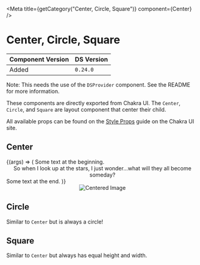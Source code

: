 

<Meta title={getCategory("Center, Circle, Square")} component={Center} />

# Center, Circle, Square

| Component Version | DS Version |
| ----------------- | ---------- |
| Added             | `0.24.0`   |

Note: This needs the use of the `DSProvider` component. See the README for more information.

These components are directly exported from Chakra UI. The `Center`, `Circle`,
and `Square` are layout component that center their child.

All available props can be found on the [Style Props](https://chakra-ui.com/docs/features/style-props)
guide on the Chakra UI site.

## Center

<Canvas>
  <Story
    name="Center, Circle, Square"
    args={{
      p: "5",
      bg: "brand.primary",
      color: "white",
    }}
  >
    {(args) => (
      <Box>
        Some text at the beginning.
        <Center {...args}>
          So when I look up at the stars, I just wonder...what will they all
          become someday?
        </Center>
        Some text at the end.
      </Box>
    )}
  </Story>
</Canvas>

<Canvas>
  <Center>
    <Image src="https://placeimg.com/300/400/arch" alt="Centered Image" />
  </Center>
</Canvas>

## Circle

Similar to `Center` but is always a circle!

<Canvas>
  <Circle size="50px" bg="tomato">
    <Icon name={IconNames.download} />
  </Circle>
  <Circle size="50px" bg="blue">
    <Icon name={IconNames.check} color={IconColors.ui_white} />
  </Circle>
</Canvas>

## Square

Similar to `Center` but always has equal height and width.

<Canvas>
  <Square size="50px" bg="tomato">
    <Icon name={IconNames.download} />
  </Square>
  <Square size="50px" bg="blue">
    <Icon name={IconNames.check} color={IconColors.ui_white} />
  </Square>
</Canvas>
